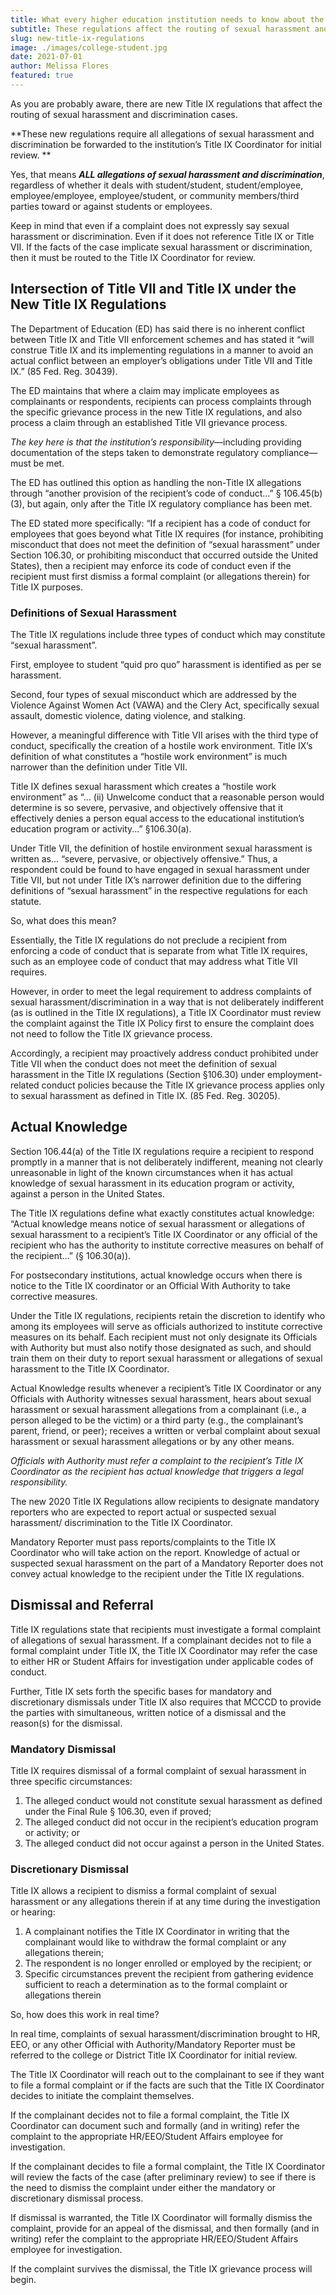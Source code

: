 ```yaml
---
title: What every higher education institution needs to know about the 2020 Title IX regulations.
subtitle: These regulations affect the routing of sexual harassment and discrimination cases.
slug: new-title-ix-regulations
image: ./images/college-student.jpg
date: 2021-07-01
author: Melissa Flores
featured: true
---
```


As you are probably aware, there are new Title IX regulations that affect the routing of sexual harassment and discrimination cases.

**These new regulations require all allegations of sexual harassment and discrimination be forwarded to the institution’s Title IX Coordinator for initial review. **

Yes, that means **_ALL allegations of sexual harassment and discrimination_**, regardless of whether it deals with student/student, student/employee, employee/employee, employee/student, or community members/third parties toward or against students or employees.

Keep in mind that even if a complaint does not expressly say sexual harassment or discrimination. Even if it does not reference Title IX or Title VII. If the facts of the case implicate sexual harassment or discrimination, then it must be routed to the Title IX Coordinator for review.

## Intersection of Title VII and Title IX under the New Title IX Regulations

The Department of Education (ED) has said there is no inherent conflict between Title IX and Title VII enforcement schemes and has stated it “will construe Title IX and its implementing regulations in a manner to avoid an actual conflict between an employer’s obligations under Title VII and Title IX.” (85 Fed. Reg. 30439).

The ED maintains that where a claim may implicate employees as complainants or respondents, recipients can process complaints through the specific grievance process in the new Title IX regulations, and also process a claim through an established Title VII grievance process.

_The key here is that the institution’s responsibility_—including providing documentation of the steps taken to demonstrate regulatory compliance—must be met.

The ED has outlined this option as handling the non-Title IX allegations through “another provision of the recipient’s code of conduct...” § 106.45(b)(3), but again, only after the Title IX regulatory compliance has been met.

The ED stated more specifically: “If a recipient has a code of conduct for employees that goes beyond what Title IX requires (for instance, prohibiting misconduct that does not meet the definition of “sexual harassment” under Section 106.30, or prohibiting misconduct that occurred outside the United States), then a recipient may enforce its code of conduct even if the recipient must first dismiss a formal complaint (or allegations therein) for Title IX purposes.

### Definitions of Sexual Harassment

The Title IX regulations include three types of conduct which may constitute “sexual harassment”.

First, employee to student “quid pro quo” harassment is identified as per se harassment.

Second, four types of sexual misconduct which are addressed by the Violence Against Women Act (VAWA) and the Clery Act, specifically sexual assault, domestic violence, dating violence, and stalking.

However, a meaningful difference with Title VII arises with the third type of conduct, specifically the creation of a hostile work environment. Title IX’s definition of what constitutes a “hostile work environment” is much narrower than the definition under Title VII.

Title IX defines sexual harassment which creates a “hostile work environment” as “... (ii) Unwelcome conduct that a reasonable person would determine is so severe, pervasive, and objectively offensive that it effectively denies a person equal access to the educational institution’s education program or activity...” §106.30(a).

Under Title VII, the definition of hostile environment sexual harassment is written as… “severe, pervasive, or objectively offensive.” Thus, a respondent could be found to have engaged in sexual harassment under Title VII, but not under Title IX’s narrower definition due to the differing definitions of “sexual harassment” in the respective regulations for each statute.

So, what does this mean?

Essentially, the Title IX regulations do not preclude a recipient from enforcing a code of conduct that is separate from what Title IX requires, such as an employee code of conduct that may address what Title VII requires.

However, in order to meet the legal requirement to address complaints of sexual harassment/discrimination in a way that is not deliberately indifferent (as is outlined in the Title IX regulations), a Title IX Coordinator must review the complaint against the Title IX Policy first to ensure the complaint does not need to follow the Title IX grievance process.

Accordingly, a recipient may proactively address conduct prohibited under Title VII when the conduct does not meet the definition of sexual harassment in the Title IX regulations (Section §106.30) under employment-related conduct policies because the Title IX grievance process applies only to sexual harassment as defined in Title IX. (85 Fed. Reg. 30205).

## Actual Knowledge

Section 106.44(a) of the Title IX regulations require a recipient to respond promptly in a manner that is not deliberately indifferent, meaning not clearly unreasonable in light of the known circumstances when it has actual knowledge of sexual harassment in its education program or activity, against a person in the United States.

The Title IX regulations define what exactly constitutes actual knowledge: “Actual knowledge means notice of sexual harassment or allegations of sexual harassment to a recipient’s Title IX Coordinator or any official of the recipient who has the authority to institute corrective measures on behalf of the recipient…” (§ 106.30(a)).

For postsecondary institutions, actual knowledge occurs when there is notice to the Title IX coordinator or an Official With Authority to take corrective measures.

Under the Title IX regulations, recipients retain the discretion to identify who among its employees will serve as officials authorized to institute corrective measures on its behalf. Each recipient must not only designate its Officials with Authority but must also notify those designated as such, and should train them on their duty to report sexual harassment or allegations of sexual harassment to the Title IX Coordinator.

Actual Knowledge results whenever a recipient’s Title IX Coordinator or any Officials with Authority witnesses sexual harassment, hears about sexual harassment or sexual harassment allegations from a complainant (i.e., a person alleged to be the victim) or a third party (e.g., the complainant’s parent, friend, or peer); receives a written or verbal complaint about sexual harassment or sexual harassment allegations or by any other means.

_Officials with Authority must refer a complaint to the recipient’s Title IX Coordinator as the recipient has actual knowledge that triggers a legal responsibility._

The new 2020 Title IX Regulations allow recipients to designate mandatory reporters who are expected to report actual or suspected sexual harassment/ discrimination to the Title IX Coordinator.

Mandatory Reporter must pass reports/complaints to the Title IX Coordinator who will take action on the report. Knowledge of actual or suspected sexual harassment on the part of a Mandatory Reporter does not convey actual knowledge to the recipient under the Title IX regulations.

## Dismissal and Referral

Title IX regulations state that recipients must investigate a formal complaint of allegations of sexual harassment. If a complainant decides not to file a formal complaint under Title IX, the Title IX Coordinator may refer the case to either HR or Student Affairs for investigation under applicable codes of conduct.

Further, Title IX sets forth the specific bases for mandatory and discretionary dismissals under Title IX also requires that MCCCD to provide the parties with simultaneous, written notice of a dismissal and the reason(s) for the dismissal.

### Mandatory Dismissal

Title IX requires dismissal of a formal complaint of sexual harassment in three specific circumstances:

1.  The alleged conduct would not constitute sexual harassment as defined under the Final Rule § 106.30, even if proved;
2.  The alleged conduct did not occur in the recipient’s education program or activity; or
3.  The alleged conduct did not occur against a person in the United States.

### Discretionary Dismissal

Title IX allows a recipient to dismiss a formal complaint of sexual harassment or any allegations therein if at any time during the investigation or hearing:

1.  A complainant notifies the Title IX Coordinator in writing that the complainant would like to withdraw the formal complaint or any allegations therein;
2.  The respondent is no longer enrolled or employed by the recipient; or
3.  Specific circumstances prevent the recipient from gathering evidence sufficient to reach a determination as to the formal complaint or allegations therein

So, how does this work in real time?

In real time, complaints of sexual harassment/discrimination brought to HR, EEO, or any other Official with Authority/Mandatory Reporter must be referred to the college or District Title IX Coordinator for initial review.

The Title IX Coordinator will reach out to the complainant to see if they want to file a formal complaint or if the facts are such that the Title IX Coordinator decides to initiate the complaint themselves.

If the complainant decides not to file a formal complaint, the Title IX Coordinator can document such and formally (and in writing) refer the complaint to the appropriate HR/EEO/Student Affairs employee for investigation.

If the complainant decides to file a formal complaint, the Title IX Coordinator will review the facts of the case (after preliminary review) to see if there is the need to dismiss the complaint under either the mandatory or discretionary dismissal process.

If dismissal is warranted, the Title IX Coordinator will formally dismiss the complaint, provide for an appeal of the dismissal, and then formally (and in writing) refer the complaint to the appropriate HR/EEO/Student Affairs employee for investigation.

If the complaint survives the dismissal, the Title IX grievance process will begin.
